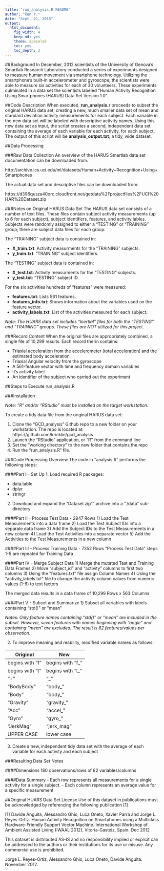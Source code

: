 ```yaml
---
title: "run_analysis.R README"
author: "ken r."
date: "Sept. 21, 2015"
output:
  html_document:
    fig_width: 4
    keep_md: yes
    theme: spacelab
    toc: yes
    toc_depth: 2
---
```


##Background
In December, 2012 scientists of the University of Genova's Smartlab Research Laboratory conducted a series of experiments designed to measure human movement via smartphone technology. Utilizing the smartphone's built-in accelerometer and gyroscope, the scientists were able to measure six activities for each of 30 volunteers. These experiments culminated in a data set the scientists labeled "Human Activity Recognition Using Smartphones (HARUS) Data Set Version 1.0".

##Code Description
When executed, **run_analysis.r** proceeds to subset the original HARUS data set, creating a new, much smaller data set of mean and  standard deviation activity measurements for each subject. Each variable in the new data set will be labeled with descriptive activity names. Using this new data set as input, the script creates a second, independent data set containing the average of each variable for each activity, for each subject. The output of this script will be **analysis_output.txt**; a tidy, wide dataset.

##Data Processing

###Raw Data Collection
An overview of the HARUS Smartlab data set documentation can be downloaded from:

http://archive.ics.uci.edu/ml/datasets/Human+Activity+Recognition+Using+Smartphones

The actual data set and descriptive files can be downloaded from:

https://d396qusza40orc.cloudfront.net/getdata%2Fprojectfiles%2FUCI%20HAR%20Dataset.zip

###Notes on Original HARUS Data Set 
The HARUS data set consists of a number of text files. These files contain subject  activity measurements (up to 6 for each subject), subject identifiers, features, and activity lables. Subjects were randomly assigned to either a "TESTING" or "TRAINING" group; there are subject data files for each group. 

The "TRAINING" subject data is contained in:

- **X_train.txt**: Activity measurments for the "TRAINING" subjects.
- **y_train.txt**: "TRAINING" subject identifiers.

The "TESTING" subject data is contained in:

- **X_test.txt**: Activity measurments for the "TESTING" subjects.
- **y_test.txt**: "TESTING" subject ID.

For the six activities hundreds of "features" were measured:

- **features.txt**: Lists 561 features.
- **features_info.txt**: Shows information about the variables used on the feature vector.
- **activity_labels.txt**: List of the activities measured for each subject.

*Note: The HUARS data set includes "Inertial" files for both the "TESTING" and "TRAINING" groups. These files are NOT utilized for this project.*

###Record Content
When the original files are appropriately combined, a single file of 10,299 results. Each record therin contains:

- Triaxial acceleration from the accelerometer (total acceleration) and the estimated body acceleration
- Triaxial Angular velocity from the gyroscope 
- A 561-feature vector with time and frequency domain variables 
- It's activity label 
- An identifier of the subject who carried out the experiment


##Steps to Execute run_analysis.R

###Installation

*Note: "R" and/or "RStudio" must be installed on the target workstation.*

To create a tidy data file from the original HARUS data set:

1. Clone the "GCD_analysis" Github repo to a new folder on your workstation. The repo is located at:
https://github.com/kricklin/gcd_analysis
2. Launch the "RStudio" application, or "R" from the command line
3. Set the "working directory" to the new folder that contains the repo
4. Run the "run_analysis.R" file.

###Code Processing Overview
The code in "analysis.R" performs the following steps:

####Part I - Set Up
1. Load required R packages:

- data.table
- dplyr
- stringr

2. Download and expand the "Dataset.zip"" archive into a "./data" sub-directory

####Part II - Process Test Data - 2947 Rows
1) Load the Test Measurements into a data frame
2) Load the Test Subject IDs into a separate data frame
3) Add the Subject IDs to the Test Measurements in a new column
4) Load the Test Activities into a separate vector
5) Add the Activities to the Test Measurements in a new column

####Part III - Process Training Data - 7352 Rows
"Process Test Data" steps 1-5 are repeated for Training Data 

####Part IV - Merge Subject Data
1) Merge the mutated Test and Training Data Frames
2) Move "subject_id" and "activity" columns to first two columns
3) Using the "features.txt" file assign Column Names
4) Using the "activity_labels.txt" file to change the activity column values from numeric values (1-6) to text factors

The merged data results in a data frame of 10,299 Rows x 563 Columns

####Part V - Subset and Summarize
1) Subset all variables with labels containing "std()" or "mean"

*Notes: Only feature names containing "std()" or "mean" are included in the subset. However, seven features with names  beginning with "angle" and containing "mean" are excluded. The result is 82 features/values per observation.*
 
2) To improve meaning and reability, modified variable names as follows:

 Original        | New
 ----------------|-----------------
 begins with "f" | begins with "f_"
 begins with "t" | begins with "t_"
 "-"             | "\_"
 "BodyBody"      | "body_"
 "Body"          | "body_"
 "Gravity"       | "gravity_"
 "Acc"           | "accel_"
 "Gyro"          | "gyro_"
 "JerkMag"       | "jerk_mag"
 UPPER CASE      | lower case

3) Create a new, independent tidy data set with the average of each variable for each activity and each subject

###Resulting Data Set Notes

####Dimensions
180 observations/rows of 82 variables/columns

####Data Summary
- Each row represents all measurements for a single activity  for a single subject.
- Each column represents an average value for a specific measurement
 
##Original HUARS Data Set License
Use of this dataset in publications must be acknowledged by referencing the following publication [1] 

[1] Davide Anguita, Alessandro Ghio, Luca Oneto, Xavier Parra and Jorge L. Reyes-Ortiz. Human Activity Recognition on Smartphones using a Multiclass Hardware-Friendly Support Vector Machine. International Workshop of Ambient Assisted Living (IWAAL 2012). Vitoria-Gasteiz, Spain. Dec 2012

This dataset is distributed AS-IS and no responsibility implied or explicit can be addressed to the authors or their institutions for its use or misuse. Any commercial use is prohibited.

Jorge L. Reyes-Ortiz, Alessandro Ghio, Luca Oneto, Davide Anguita. November 2012.